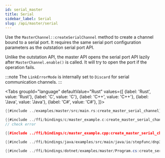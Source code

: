 ```yaml
---
id: serial_master
title: Serial
sidebar_label: Serial
slug: /api/master/serial
---
```



Use the `MasterChannel::createSerialChannel` method to create a channel bound to a serial port. It requires the same serial port configuration parameters as the outstation serial port API.

Unlike the outstation API, the master API opens the serial port API lazily after `MasterChannel.enable()` is called. It will try to open the port
if the operation fails.

:::note
The `LinkErrorMode` is internally set to `Discard` for serial communication channels.
:::

<Tabs
groupId="language"
defaultValue="Rust"
values={[
{label: 'Rust', value: 'Rust'},
{label: 'C', value: 'C'},
{label: 'C++', value: 'C++'},
{label: 'Java', value: 'Java'},
{label: 'C#', value: 'C#'},
]}>
<TabItem value="Rust">

```rust
{{#include ../examples/master/src/main.rs:create_master_serial_channel}}
```

</TabItem>
<TabItem value="C">

```c
{{#include ../ffi/bindings/c/master_example.c:create_master_serial_channel}}
// check error
```

</TabItem>
<TabItem value="C++">

```cpp
{{#include ../ffi/bindings/c/master_example.cpp:create_master_serial_channel}}
```

</TabItem>
<TabItem value="Java">

```java
{{#include ../ffi/bindings/java/examples/src/main/java/io/stepfunc/dnp3/examples/MasterExample.java:create_serial_channel}}
```

</TabItem>
<TabItem value="C#">

```csharp
{{#include ../ffi/bindings/dotnet/examples/master/Program.cs:create_serial_channel}}
```

</TabItem>
</Tabs>

